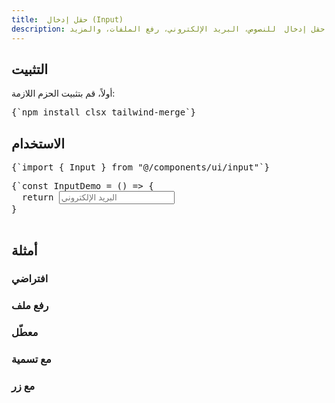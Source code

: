 ```yaml
---
title:  حقل إدخال (Input)
description: مكوّن  حقل إدخال  للنصوص، البريد الإلكتروني، رفع الملفات، والمزيد.
---
```


<ComponentPreview name="input-demo" />

## التثبيت

<div className="not-prose px-4 md:px-0">
  <Step>
    <StepItem title="تثبيت المتطلبات">
      أولاً، قم بتثبيت الحزم اللازمة:
      <Pre className="language-bash">{`npm install clsx tailwind-merge`}</Pre>
    </StepItem>
    <StepItem title="إنشاء ملف utils.ts">
      <ComponentUtilsText />
      <ComponentUtils />
    </StepItem>
    <StepItem title="إنشاء مكوّن الإدخال">
      <ComponentSource name="input" />
    </StepItem>
  </Step>
</div>

## الاستخدام

<div className="not-prose space-y-6">
<Pre>{`import { Input } from "@/components/ui/input"`}</Pre>
<Pre>{`const InputDemo = () => {
  return <Input className="w-56" type="email" placeholder="البريد الإلكتروني" />
}

</div>

## أمثلة

### افتراضي
<ComponentPreview name="input-demo" />

### رفع ملف
<ComponentPreview name="input" variant="file" />

### معطّل
<ComponentPreview name="input" variant="disabled" />

### مع تسمية
<ComponentPreview name="input" variant="label" />

### مع زر
<ComponentPreview name="input" variant="button" />
